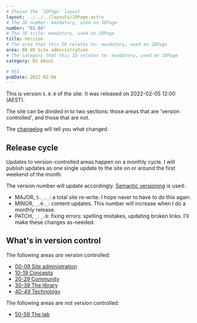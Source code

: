 ```yaml
---
# Choose the `JDPage` layout
layout: ../../../layouts/JDPage.astro
# The JD number: mandatory, used on JDPage
number: "01.04"
# The JD title: mandatory, used on JDPage
title: Version
# The area that this ID relates to: mandatory, used on JDPage
area: 00-09 Site administration
# The category that this ID relates to: mandatory, used on JDPage
category: 01 About

# RSS
pubDate: 2022-02-06
---
```


This is version `5.0.0` of the site. It was released on <time datetime="2022-02-05T12:00:00.000">2022-02-05 12:00 (AEST)</time>.

The site can be divided in to two sections: those areas that are 'version controlled', and those that are not.

The [changelog](/00-09_site_administration/01_about/01.05_changelog) will tell you what changed.

## Release cycle

Updates to version-controlled areas happen on a monthly cycle. I will publish updates as one single update to the site on or around the first weekend of the month.

The version number will update accordingly. [Semantic versioning](https://semver.org) is used:

- MAJOR, `5._._`: a total site re-write. I hope never to have to do this again.
- MINOR, `_.0._`: content updates. This number will increase when I do a monthly release.
- PATCH, `_._.0`: fixing errors: spelling mistakes, updating broken links. I'll make these changes as-needed.

## What's in version control

The following areas _are_ version controlled:

- [00-09 Site administration](/00-09_site_administration)
- [10-19 Concepts](/10-19_concepts)
- [20-29 Community](/20-29_community)
- [30-39 The library](/30-39_the_library)
- [40-49 Technology](/40-49_technology)

The following areas are _not_ version controlled:

- [50-59 The lab](/50-59_the_lab)
